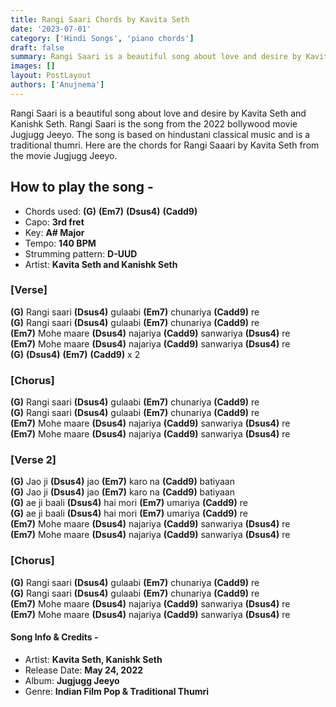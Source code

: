 ```yaml
---
title: Rangi Saari Chords by Kavita Seth
date: '2023-07-01'
category: ['Hindi Songs', 'piano chords']
draft: false
summary: Rangi Saari is a beautiful song about love and desire by Kavita Seth and Kanishk Seth. Rangi Saari is the song from the 2022 bollywood movie Jugjugg Jeeyo. The song is based on hindustani classical music and is a traditional thumri. Here are the chords for Rangi Saaari by Kavita Seth from the movie Jugjugg Jeeyo.
images: []
layout: PostLayout
authors: ['Anujnema']
---
```


Rangi Saari is a beautiful song about love and desire by Kavita Seth and Kanishk Seth. Rangi Saari is the song from the 2022 bollywood movie Jugjugg Jeeyo. The song is based on hindustani classical music and is a traditional thumri. Here are the chords for Rangi Saaari by Kavita Seth from the movie Jugjugg Jeeyo.

## How to play the song -

- Chords used: **(G)** **(Em7)** **(Dsus4)** **(Cadd9)**
- Capo: **3rd fret**
- Key: **A# Major**
- Tempo: **140 BPM**
- Strumming pattern: **D-UUD**
- Artist: **Kavita Seth and Kanishk Seth**

### \[Verse\]

**(G)** Rangi saari **(Dsus4)** gulaabi **(Em7)** chunariya **(Cadd9)** re\
**(G)** Rangi saari **(Dsus4)** gulaabi **(Em7)** chunariya **(Cadd9)** re\
**(Em7)** Mohe maare **(Dsus4)** najariya **(Cadd9)** sanwariya **(Dsus4)** re\
**(Em7)** Mohe maare **(Dsus4)** najariya **(Cadd9)** sanwariya **(Dsus4)** re\
**(G)** **(Dsus4)** **(Em7)** **(Cadd9)** x 2

### \[Chorus\]

**(G)** Rangi saari **(Dsus4)** gulaabi **(Em7)** chunariya **(Cadd9)** re\
**(G)** Rangi saari **(Dsus4)** gulaabi **(Em7)** chunariya **(Cadd9)** re\
**(Em7)** Mohe maare **(Dsus4)** najariya **(Cadd9)** sanwariya **(Dsus4)** re\
**(Em7)** Mohe maare **(Dsus4)** najariya **(Cadd9)** sanwariya **(Dsus4)** re

### \[Verse 2\]

**(G)** Jao ji **(Dsus4)** jao **(Em7)** karo na **(Cadd9)** batiyaan\
**(G)** Jao ji **(Dsus4)** jao **(Em7)** karo na **(Cadd9)** batiyaan\
**(G)** ae ji baali **(Dsus4)** hai mori **(Em7)** umariya **(Cadd9)** re\
**(G)** ae ji baali **(Dsus4)** hai mori **(Em7)** umariya **(Cadd9)** re\
**(Em7)** Mohe maare **(Dsus4)** najariya **(Cadd9)** sanwariya **(Dsus4)** re\
**(Em7)** Mohe maare **(Dsus4)** najariya **(Cadd9)** sanwariya **(Dsus4)** re

### \[Chorus\]

**(G)** Rangi saari **(Dsus4)** gulaabi **(Em7)** chunariya **(Cadd9)** re\
**(G)** Rangi saari **(Dsus4)** gulaabi **(Em7)** chunariya **(Cadd9)** re\
**(Em7)** Mohe maare **(Dsus4)** najariya **(Cadd9)** sanwariya **(Dsus4)** re\
**(Em7)** Mohe maare **(Dsus4)** najariya **(Cadd9)** sanwariya **(Dsus4)** re

#### Song Info & Credits -

- Artist: **Kavita Seth, Kanishk Seth**
- Release Date: **May 24, 2022**
- Album: **Jugjugg Jeeyo**
- Genre: **Indian Film Pop & Traditional Thumri**
